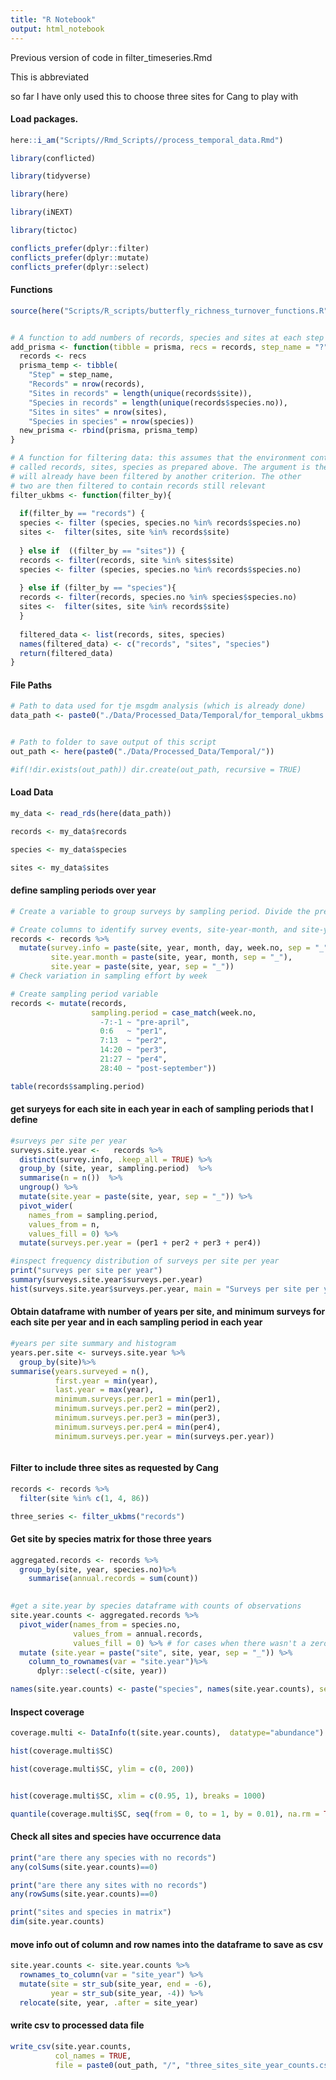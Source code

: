 ```yaml
---
title: "R Notebook"
output: html_notebook
---
```


Previous version of code in filter_timeseries.Rmd

This is abbreviated 

so far I have only used this to choose three sites for Cang to play with

#### Load packages.
```r
here::i_am("Scripts//Rmd_Scripts//process_temporal_data.Rmd")

library(conflicted)

library(tidyverse)

library(here)

library(iNEXT)

library(tictoc)

conflicts_prefer(dplyr::filter)
conflicts_prefer(dplyr::mutate)
conflicts_prefer(dplyr::select)
```


#### Functions
```r
source(here("Scripts/R_scripts/butterfly_richness_turnover_functions.R"))


# A function to add numbers of records, species and sites at each step to a table
add_prisma <- function(tibble = prisma, recs = records, step_name = "?"){
  records <- recs
  prisma_temp <- tibble(
    "Step" = step_name,
    "Records" = nrow(records),
    "Sites in records" = length(unique(records$site)),
    "Species in records" = length(unique(records$species.no)),
    "Sites in sites" = nrow(sites),
    "Species in species" = nrow(species)) 
  new_prisma <- rbind(prisma, prisma_temp)
}

# A function for filtering data: this assumes that the environment contains objects 
# called records, sites, species as prepared above. The argument is the dataset that 
# will already have been filtered by another criterion. The other 
# two are then filtered to contain records still relevant
filter_ukbms <- function(filter_by){
  
  if(filter_by == "records") {
  species <- filter (species, species.no %in% records$species.no)   
  sites <-  filter(sites, site %in% records$site)  
  
  } else if  ((filter_by == "sites")) {
  records <- filter(records, site %in% sites$site)
  species <- filter (species, species.no %in% records$species.no) 
  
  } else if (filter_by == "species"){
  records <- filter(records, species.no %in% species$species.no)
  sites <-  filter(sites, site %in% records$site)
  }
  
  filtered_data <- list(records, sites, species)
  names(filtered_data) <- c("records", "sites", "species")
  return(filtered_data)
}
```

#### File Paths
```r
# Path to data used for tje msgdm analysis (which is already done)
data_path <- paste0("./Data/Processed_Data/Temporal/for_temporal_ukbms.rds")


# Path to folder to save output of this script
out_path <- here(paste0("./Data/Processed_Data/Temporal/"))

#if(!dir.exists(out_path)) dir.create(out_path, recursive = TRUE)
```

#### Load Data
```r
my_data <- read_rds(here(data_path))

records <- my_data$records

species <- my_data$species

sites <- my_data$sites

```

#### define sampling periods over year
```r
# Create a variable to group surveys by sampling period. Divide the prescribed survey period into 4 quarters. To have equal length quarters, the last week of March (week 0) is included in the first period and first week of October (week 40) in 4th period, although they are outside the survey period

# Create columns to identify survey events, site-year-month, and site-year combinations.
records <- records %>%
  mutate(survey.info = paste(site, year, month, day, week.no, sep = "_"),
         site.year.month = paste(site, year, month, sep = "_"),
         site.year = paste(site, year, sep = "_"))
# Check variation in sampling effort by week

# Create sampling period variable
records <- mutate(records, 
                  sampling.period = case_match(week.no,
                    -7:-1 ~ "pre-april",
                    0:6   ~ "per1",
                    7:13  ~ "per2",
                    14:20 ~ "per3",
                    21:27 ~ "per4",
                    28:40 ~ "post-september"))

table(records$sampling.period)

```

#### get suryeys for each site in each year in each of sampling periods that I define
```r
#surveys per site per year
surveys.site.year <-   records %>% 
  distinct(survey.info, .keep_all = TRUE) %>%
  group_by (site, year, sampling.period)  %>% 
  summarise(n = n())  %>% 
  ungroup() %>%
  mutate(site.year = paste(site, year, sep = "_")) %>%
  pivot_wider(
    names_from = sampling.period,
    values_from = n,
    values_fill = 0) %>%
  mutate(surveys.per.year = (per1 + per2 + per3 + per4))

#inspect frequency distribution of surveys per site per year
print("surveys per site per year")
summary(surveys.site.year$surveys.per.year)
hist(surveys.site.year$surveys.per.year, main = "Surveys per site per year")

```


#### Obtain dataframe with number of years per site, and minimum surveys for each site per year and  in each sampling period in each year
```r



#years per site summary and histogram
years.per.site <- surveys.site.year %>% 
  group_by(site)%>% 
summarise(years.surveyed = n(),
          first.year = min(year),
          last.year = max(year),
          minimum.surveys.per.per1 = min(per1),
          minimum.surveys.per.per2 = min(per2),
          minimum.surveys.per.per3 = min(per3),
          minimum.surveys.per.per4 = min(per4),
          minimum.surveys.per.year = min(surveys.per.year))



```


#### Filter to include three sites as requested by Cang
```r
records <- records %>%
  filter(site %in% c(1, 4, 86))

three_series <- filter_ukbms("records")

```

#### Get site by species matrix for those three years
```r
aggregated.records <- records %>%
  group_by(site, year, species.no)%>%
    summarise(annual.records = sum(count))
  

#get a site.year by species dataframe with counts of observations
site.year.counts <- aggregated.records %>%
  pivot_wider(names_from = species.no,
              values_from = annual.records,
              values_fill = 0) %>% # for cases when there wasn't a zero count record for a species that wasn't recorded in a survey, should still be zero
  mutate (site.year = paste("site", site, year, sep = "_")) %>% 
    column_to_rownames(var = "site.year")%>%
      dplyr::select(-c(site, year))

names(site.year.counts) <- paste("species", names(site.year.counts), sep = "_")
```


#### Inspect coverage
```r
coverage.multi <- DataInfo(t(site.year.counts),  datatype="abundance")

hist(coverage.multi$SC)

hist(coverage.multi$SC, ylim = c(0, 200))


hist(coverage.multi$SC, xlim = c(0.95, 1), breaks = 1000)

quantile(coverage.multi$SC, seq(from = 0, to = 1, by = 0.01), na.rm = TRUE)
```
#### Check all sites and species have occurrence data
```r
print("are there any species with no records")
any(colSums(site.year.counts)==0)

print("are there any sites with no records")
any(rowSums(site.year.counts)==0)

print("sites and species in matrix")
dim(site.year.counts)
```
#### move info out of column and row names into the dataframe to save as csv

```r
site.year.counts <- site.year.counts %>%
  rownames_to_column(var = "site_year") %>%
  mutate(site = str_sub(site_year, end = -6),
         year = str_sub(site_year, -4)) %>%
  relocate(site, year, .after = site_year)
```



#### write csv to processed data file

```r
write_csv(site.year.counts,
          col_names = TRUE,
          file = paste0(out_path, "/", "three_sites_site_year_counts.csv"))
```











